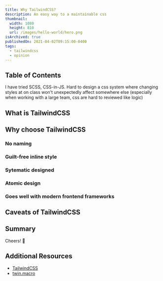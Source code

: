 ```yaml
---
title: Why TailwindCSS?
description: An easy way to a maintainable css
thumbnail:
  width: 1080
  height: 810
  url: /images/hello-world/hero.png
isArchived: true
publishedOn: 2021-04-02T09:15:00-0400
tags:
  - tailwindcss
  - opinion
---
```


## Table of Contents

I have tried SCSS, CSS-in-JS.
Hard to design a css system where changing styles at on class won't unexpectedly affect somewhere else (especially when working with a large team, css are hard to reviewed like logic)

## What is TailwindCSS

## Why choose TailwindCSS

### No naming

### Guilt-free inline style

### Sytematic designed

### Atomic design

### Goes well with modern frontend frameworks

## Caveats of TailwindCSS

## Summary

Cheers! 🍻

## Additional Resources

- [TailwindCSS](https://tailwindcss.com/)
- [twin.macro](https://github.com/ben-rogerson/twin.macro)
